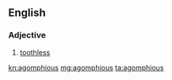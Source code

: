 ==English==

===Adjective===
{{head|en|adjective}}

# [[toothless]]

[[kn:agomphious]]
[[mg:agomphious]]
[[ta:agomphious]]